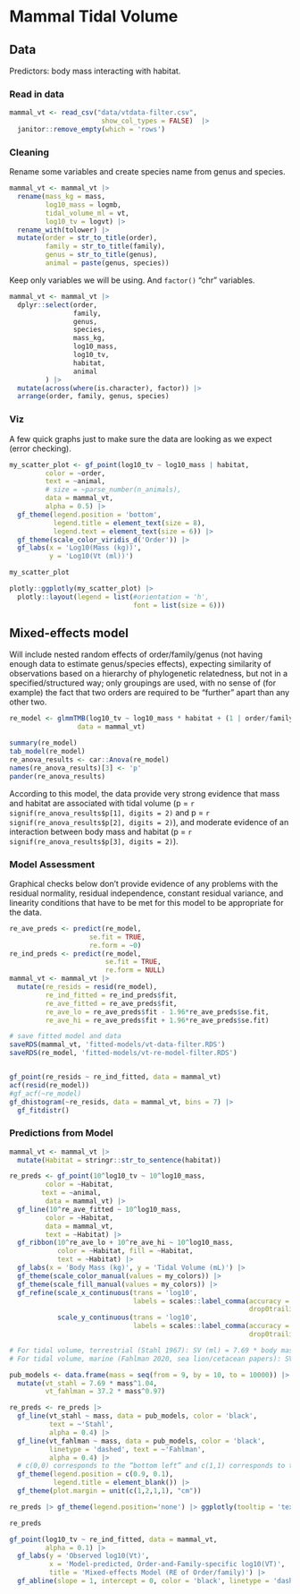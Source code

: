 # Mammal Tidal Volume

## Data

Predictors: body mass interacting with habitat.


### Read in data 

```r
mammal_vt <- read_csv("data/vtdata-filter.csv",
                       show_col_types = FALSE)  |>
  janitor::remove_empty(which = 'rows')
```

### Cleaning

Rename some variables and create species name from genus and species. 

```r
mammal_vt <- mammal_vt |>
  rename(mass_kg = mass,
         log10_mass = logmb,
         tidal_volume_ml = vt,
         log10_tv = logvt) |>
  rename_with(tolower) |>
  mutate(order = str_to_title(order),
         family = str_to_title(family),
         genus = str_to_title(genus),
         animal = paste(genus, species))
```

Keep only variables we will be using. And `factor()` "chr" variables.

```r
mammal_vt <- mammal_vt |>
  dplyr::select(order,
                family,
                genus,
                species, 
                mass_kg,
                log10_mass,
                log10_tv,
                habitat,
                animal
         ) |>
  mutate(across(where(is.character), factor)) |>
  arrange(order, family, genus, species)
```

### Viz
A few quick graphs just to make sure the data are looking as we expect (error checking).


```r
my_scatter_plot <- gf_point(log10_tv ~ log10_mass | habitat,
         color = ~order,
         text = ~animal,
         # size = ~parse_number(n_animals),
         data = mammal_vt,
         alpha = 0.5) |>
  gf_theme(legend.position = 'bottom',
           legend.title = element_text(size = 8),
           legend.text = element_text(size = 6)) |>
  gf_theme(scale_color_viridis_d('Order')) |>
  gf_labs(x = 'Log10(Mass (kg))',
          y = 'Log10(Vt (ml))') 
```

```r
my_scatter_plot
```

```r
plotly::ggplotly(my_scatter_plot) |>
  plotly::layout(legend = list(#orientation = 'h',
                               font = list(size = 6)))
```


## Mixed-effects model 

Will include nested random effects of order/family/genus (not having enough data to estimate genus/species effects), expecting similarity of observations based on a hierarchy of phylogenetic relatedness, but not in a specified/structured way; only groupings are used, with no sense of (for example) the fact that two orders are required to be "further" apart than any other two.

```r
re_model <- glmmTMB(log10_tv ~ log10_mass * habitat + (1 | order/family),
                 data = mammal_vt)

summary(re_model)
tab_model(re_model) 
re_anova_results <- car::Anova(re_model)
names(re_anova_results)[3] <- 'p'
pander(re_anova_results)
```

According to this model, the data provide very strong evidence that mass and habitat are associated with tidal volume (p = `r signif(re_anova_results$p[1], digits = 2)` and p = `r signif(re_anova_results$p[2], digits = 2)`), and moderate evidence of an interaction between body mass and habitat (p = `r signif(re_anova_results$p[3], digits = 2)`).

### Model Assessment

Graphical checks below don't provide evidence of any problems with the residual normality, residual independence, constant residual variance, and linearity conditions that have to be met for this model to be appropriate for the data.

```r
re_ave_preds <- predict(re_model, 
                    se.fit = TRUE,
                    re.form = ~0)
re_ind_preds <- predict(re_model,
                        se.fit = TRUE,
                        re.form = NULL)
mammal_vt <- mammal_vt |>
  mutate(re_resids = resid(re_model),
         re_ind_fitted = re_ind_preds$fit,
         re_ave_fitted = re_ave_preds$fit,
         re_ave_lo = re_ave_preds$fit - 1.96*re_ave_preds$se.fit,
         re_ave_hi = re_ave_preds$fit + 1.96*re_ave_preds$se.fit)

# save fitted model and data
saveRDS(mammal_vt, 'fitted-models/vt-data-filter.RDS')
saveRDS(re_model, 'fitted-models/vt-re-model-filter.RDS')


gf_point(re_resids ~ re_ind_fitted, data = mammal_vt)
acf(resid(re_model))
#gf_acf(~re_model)
gf_dhistogram(~re_resids, data = mammal_vt, bins = 7) |>
  gf_fitdistr()
```

### Predictions from Model

```r
mammal_vt <- mammal_vt |>
  mutate(Habitat = stringr::str_to_sentence(habitat))

re_preds <- gf_point(10^log10_tv ~ 10^log10_mass,
         color = ~Habitat,
        text = ~animal,
         data = mammal_vt) |> 
  gf_line(10^re_ave_fitted ~ 10^log10_mass,
         color = ~Habitat,
         data = mammal_vt,
         text = ~Habitat) |>
  gf_ribbon(10^re_ave_lo + 10^re_ave_hi ~ 10^log10_mass,
            color = ~Habitat, fill = ~Habitat, 
            text = ~Habitat) |> 
  gf_labs(x = 'Body Mass (kg)', y = 'Tidal Volume (mL)') |> 
  gf_theme(scale_color_manual(values = my_colors)) |>
  gf_theme(scale_fill_manual(values = my_colors)) |>
  gf_refine(scale_x_continuous(trans = 'log10',
                               labels = scales::label_comma(accuracy = 0.001,
                                                            drop0trailing = TRUE)),
            scale_y_continuous(trans = 'log10',
                               labels = scales::label_comma(accuracy = 0.001,
                                                            drop0trailing = TRUE)))

# For tidal volume, terrestrial (Stahl 1967): SV (ml) = 7.69 * body mass^1.04 
# For tidal volume, marine (Fahlman 2020, sea lion/cetacean papers): SV (l) = 0.0372 * body mass^0.97 

pub_models <- data.frame(mass = seq(from = 9, by = 10, to = 10000)) |> # data.frame(mass = seq(from = 0.008, by = 0.1, to = 5200)) |>
  mutate(vt_stahl = 7.69 * mass^1.04,
         vt_fahlman = 37.2 * mass^0.97)

re_preds <- re_preds |>
  gf_line(vt_stahl ~ mass, data = pub_models, color = 'black',
          text = ~'Stahl',
          alpha = 0.4) |>
  gf_line(vt_fahlman ~ mass, data = pub_models, color = 'black',
          linetype = 'dashed', text = ~'Fahlman',
          alpha = 0.4) |>
  # c(0,0) corresponds to the “bottom left” and c(1,1) corresponds to the “top right” position
  gf_theme(legend.position = c(0.9, 0.1),
           legend.title = element_blank()) |>
  gf_theme(plot.margin = unit(c(1,2,1,1), "cm"))
```

```r
re_preds |> gf_theme(legend.position='none') |> ggplotly(tooltip = 'text')
```

```r
re_preds
```


```r
gf_point(log10_tv ~ re_ind_fitted, data = mammal_vt,
         alpha = 0.1) |>
  gf_labs(y = 'Observed log10(Vt)',
          x = 'Model-predicted, Order-and-Family-specific log10(VT)',
          title = 'Mixed-effects Model (RE of Order/family)') |>
  gf_abline(slope = 1, intercept = 0, color = 'black', linetype = 'dashed')
```
